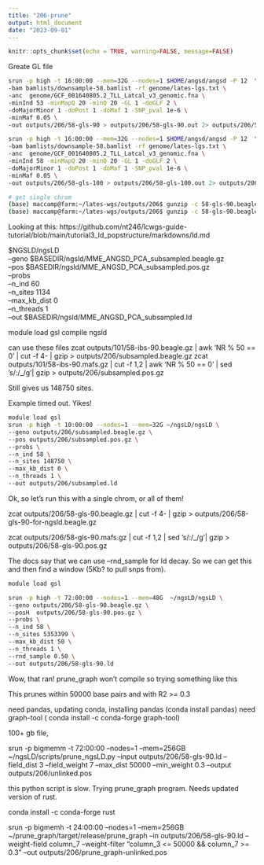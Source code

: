 ```yaml
---
title: "206-prune"
output: html_document
date: "2023-09-01"
---
```


```r
knitr::opts_chunk$set(echo = TRUE, warning=FALSE, message=FALSE)
```

Greate GL file

```sh
srun -p high -t 16:00:00 --mem=32G --nodes=1 $HOME/angsd/angsd -P 12  \
-bam bamlists/downsample-58.bamlist -rf genome/lates-lgs.txt \
-anc  genome/GCF_001640805.2_TLL_Latcal_v3_genomic.fna \
-minInd 53 -minMapQ 20 -minQ 20 -GL 1 -doGLF 2 \
-doMajorMinor 1 -doPost 1 -doMaf 1 -SNP_pval 1e-6 \
-minMaf 0.05 \
-out outputs/206/58-gls-90 > outputs/206/58-gls-90.out 2> outputs/206/58-gls-90.err &

srun -p high -t 16:00:00 --mem=32G --nodes=1 $HOME/angsd/angsd -P 12  \
-bam bamlists/downsample-58.bamlist -rf genome/lates-lgs.txt \
-anc  genome/GCF_001640805.2_TLL_Latcal_v3_genomic.fna \
-minInd 58 -minMapQ 20 -minQ 20 -GL 1 -doGLF 2 \
-doMajorMinor 1 -doPost 1 -doMaf 1 -SNP_pval 1e-6 \
-minMaf 0.05 \
-out outputs/206/58-gls-100 > outputs/206/58-gls-100.out 2> outputs/206/58-gls-100.err &

# get single chrom
(base) maccamp@farm:~/lates-wgs/outputs/206$ gunzip -c 58-gls-90.beagle.gz |head -n 1 > header.txt
(base) maccamp@farm:~/lates-wgs/outputs/206$ gunzip -c 58-gls-90.beagle.gz | grep "NC_066834.1" > NC_066834.1.beagle

```

Looking at this: https://github.com/nt246/lcwgs-guide-tutorial/blob/main/tutorial3_ld_popstructure/markdowns/ld.md

$NGSLD/ngsLD \
--geno $BASEDIR/ngsld/MME_ANGSD_PCA_subsampled.beagle.gz \
--pos $BASEDIR/ngsld/MME_ANGSD_PCA_subsampled.pos.gz \
--probs \
--n_ind 60 \
--n_sites 1134 \
--max_kb_dist 0 \
--n_threads 1 \
--out $BASEDIR/ngsld/MME_ANGSD_PCA_subsampled.ld 

module load gsl
compile ngsld

can use these files
zcat outputs/101/58-ibs-90.beagle.gz | awk 'NR % 50 == 0' | cut -f 4- | gzip  > outputs/206/subsampled.beagle.gz
zcat outputs/101/58-ibs-90.mafs.gz | cut -f 1,2 |  awk 'NR % 50 == 0' | sed 's/:/_/g'| gzip > outputs/206/subsampled.pos.gz

Still gives us 148750 sites. 

Example timed out. Yikes!
```sh
module load gsl
srun -p high -t 10:00:00 --nodes=1 --mem=32G ~/ngsLD/ngsLD \
--geno outputs/206/subsampled.beagle.gz \
--pos outputs/206/subsampled.pos.gz \
--probs \
--n_ind 58 \
--n_sites 148750 \
--max_kb_dist 0 \
--n_threads 1 \
--out outputs/206/subsampled.ld 
```


Ok, so let's run this with a single chrom, or all of them!


zcat outputs/206/58-gls-90.beagle.gz | cut -f 4- | gzip  > outputs/206/58-gls-90-for-ngsld.beagle.gz

zcat outputs/206/58-gls-90.mafs.gz | cut -f 1,2 | sed 's/:/_/g'| gzip > outputs/206/58-gls-90.pos.gz


The docs say that we can use --rnd_sample for ld decay. So we can get this and then find a window (5Kb? to pull snps from).

```sh
module load gsl

srun -p high -t 72:00:00 --nodes=1 --mem=48G  ~/ngsLD/ngsLD \
--geno outputs/206/58-gls-90.beagle.gz \
--posH  outputs/206/58-gls-90.pos.gz \
--probs \
--n_ind 58 \
--n_sites 5353399 \
--max_kb_dist 50 \
--n_threads 1 \
--rnd_sample 0.50 \
--out outputs/206/58-gls-90.ld 
```


Wow, that ran!
prune_graph won't compile so trying something like this

This prunes within 50000 base pairs and with R2 >= 0.3

need pandas, updating conda, installing pandas (conda install pandas) need graph-tool ( conda install -c conda-forge graph-tool)

100+ gb file, 

srun -p bigmemm -t 72:00:00 --nodes=1 --mem=256GB  ~/ngsLD/scripts/prune_ngsLD.py  --input outputs/206/58-gls-90.ld --field_dist 3 --field_weight 7 --max_dist 50000 --min_weight 0.3  --output outputs/206/unlinked.pos


this python script is slow. Trying prune_graph program. Needs updated version of rust.

conda install -c conda-forge rust

srun -p bigmemh -t 24:00:00 --nodes=1 --mem=256GB ~/prune_graph/target/release/prune_graph --in outputs/206/58-gls-90.ld --weight-field column_7 --weight-filter "column_3 <= 50000 && column_7 >= 0.3" --out outputs/206/prune_graph-unlinked.pos
